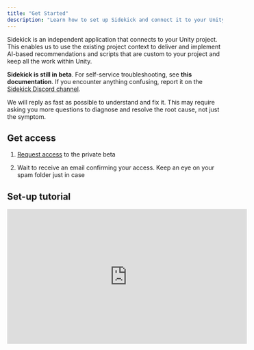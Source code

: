 ```yaml
---
title: "Get Started"
description: "Learn how to set up Sidekick and connect it to your Unity project."
---
```


Sidekick is an independent application that connects to your Unity project. This enables us to use the existing project context to deliver and implement AI-based recommendations and scripts that are custom to your project and keep all the work within Unity.&#x20;

**Sidekick is still in beta**. For self-service troubleshooting, see **this documentation**. If you encounter anything confusing, report it on the [Sidekick Discord channel](https://discord.gg/cTraeg3n).&#x20;

We will reply as fast as possible to understand and fix it. This may require asking you more questions to diagnose and resolve the root cause, not just the symptom.

## Get access

1. [Request access](https://www.bezi.com/sidekick#form) to the private beta

2. Wait to receive an email confirming your access. Keep an eye on your spam folder just in case

## Set-up tutorial

<iframe width="560" height="315" src="https://www.youtube.com/embed/zUJx48K-W7I?si=tr4QA95BJftIp7x-" title="YouTube video player" frameborder="0" allow="accelerometer; autoplay; clipboard-write; encrypted-media; gyroscope; picture-in-picture; web-share" referrerpolicy="strict-origin-when-cross-origin" allowfullscreen />

## Install Sidekick app

<Steps>
  <Step title="Create an account">
    1. Select the `Install Sidekick` button in your access email

    2. Select `Sign up or Log in` to create your account

    <Note>
      You must create an account using the email address you received your access email at. If you want to use a different email, send us a note in the [Sidekick Discord channel](https://discord.gg/cTraeg3n)
    </Note>
  </Step>

  <Step title="Start your free trial">
    After your account is created, you'll be redirected to the [Get Sidekick](https://bezi.com/start?source=sidekick) page. Complete the free trial flow before you download the Sidekick app.

    If you are not automatically redirected back after starting the trial, return to [this page](https://bezi.com/start?source=sidekick)
  </Step>

  <Step title="Download Sidekick app">
    1. Download the appropriate app version for your machine

    2. Follow the standard app installation process (we recommend pinning Sidekick app in your doc for ease of access)

    3. Open the Sidekick desktop app
  </Step>
</Steps>

## Connect Sidekick to Unity&#x20;

<Steps>
  <Step title="Check your Unity version">
    The following Unity versions can support Sidekick:

    * Best: **Unity 2022 LTS** (the latest LTS that Unity’s published)

    * Supported: **2021 LTS**

    * Supported with risk: **Unity 6, version 6000.0.29f1** (in active development by Unity, which can impact external apps)
  </Step>

  <Step title="Open a Unity project">
    Only open one project you want to connect to Sidekick. Make sure Sidekick is also open on your screen.

    <Tip>
      Both the Unity project and Sidekick app must be open to use them together. We recommend a split screen to see both simultaneously.
    </Tip>
  </Step>

  <Step title="Confirm Sidekick identified the Unity project">
    Check the **Unity Project Selector** in the Sidekick menu bar to confirm Sidekick identified and connected to the correct Unity project.

    ![](/images/unity-project-selector.png)
  </Step>

  <Step title="Connect Sidekick to your Unity project">
    Select the green `Install Unity Plugin` button in the Sidekick menu bar, then click on the Unity project. It will ask you for consent to install, then the Unity Package Manager popup will appear. &#x20;

    ![](/images/install-unity-plugin-button.png)
  </Step>

  <Step title="Confirm connection status">
    When Unity and Sidekick are connected, there will be a green bar in Unity's menu and a green dot in Sidekick's menu. If the bar in Unity is red at first, **click the bar** to retry the connection.

    <Warning>
      **If either connection indicator is red, the connection must be reinstated for Sidekick to work.**&#x20;
    </Warning>

    ![](/images/unity-bezi-connection.png)
  </Step>
</Steps>

## Keep the Sidekick app and Unity connection up to date

When a new version of Sidekick is released, a green button in the top menu will appear. Click the button to update Sidekick before you start work in Sidekick. This will update Sidekick and the Unity plugin.

Occasionally Unity's Package Manager doesn't automatically update the plugin. If you recently updated Sidekick and it doesn't seem to be working with Unity, follow these steps:  &#x20;

1. Close Sidekick: right-click on the desktop app >

   `Quit`

2. Open the Unity project you've connected with Sidekick

3. Open Unity Package Manager: Window menu >

   `Package Manager`

4. Delete the Sidekick plugin: open "Bezi Sidekick" in the Package Manager >

   `Remove`

5. Reopen the Sidekick app

6. Select the green

   `Install Unity Plugin`

   button in the top bar

7. Click on the Unity project to see the Package Manager popup